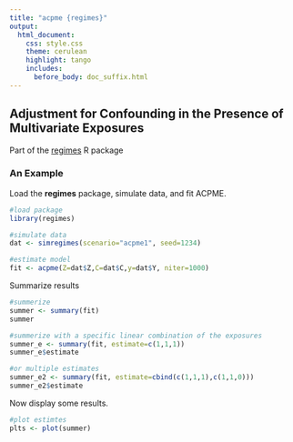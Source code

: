 ```yaml
---
title: "acpme {regimes}"
output:
  html_document:
    css: style.css
    theme: cerulean
    highlight: tango
    includes:
      before_body: doc_suffix.html
---
```




## Adjustment for Confounding in the Presence of Multivariate Exposures

Part of the [regimes](http://anderwilson.github.io/regimes/) R package

### An Example
Load the **regimes** package, simulate data, and fit ACPME.
```r
#load package
library(regimes)

#simulate data
dat <- simregimes(scenario="acpme1", seed=1234)

#estimate model
fit <- acpme(Z=dat$Z,C=dat$C,y=dat$Y, niter=1000)
```

Summarize results
```r
#summerize
summer <- summary(fit)
summer

#summerize with a specific linear combination of the exposures
summer_e <- summary(fit, estimate=c(1,1,1))
summer_e$estimate

#or multiple estimates
summer_e2 <- summary(fit, estimate=cbind(c(1,1,1),c(1,1,0)))
summer_e2$estimate

```

Now display some results.
```r
#plot estimtes
plts <- plot(summer)
```
